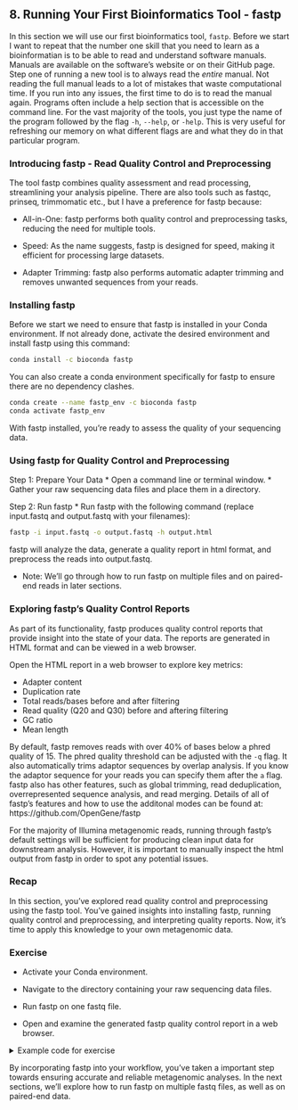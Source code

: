 ## 8. Running Your First Bioinformatics Tool - fastp
In this section we will use our first bioinformatics tool, `fastp`. Before we start I want to repeat that the number one skill that you need to learn as a bioinformatian is to be able to read and understand software manuals. Manuals are available on the software's website or on their GitHub page. Step one of running a new tool is to always read the *entire* manual. Not reading the full manual leads to a lot of mistakes that waste computational time. If you run into any issues, the first time to do is to read the manual again. Programs often include a help section that is accessible on the command line. For the vast majority of the tools, you just type the name of the program followed by the flag `-h`, `--help`, or `-help`. This is very useful for refreshing our memory on what different flags are and what they do in that particular program.

### Introducing fastp - Read Quality Control and Preprocessing 

The tool fastp combines quality assessment and read processing, streamlining your analysis pipeline. There are also tools such as fastqc, prinseq, trimmomatic etc., but I have a preference for fastp because:

* All-in-One: fastp performs both quality control and preprocessing tasks, reducing the need for multiple tools.

* Speed: As the name suggests, fastp is designed for speed, making it efficient for processing large datasets.

* Adapter Trimming: fastp also performs automatic adapter trimming and removes unwanted sequences from your reads.

### Installing fastp

Before we start we need to ensure that fastp is installed in your Conda environment. If not already done, activate the desired environment and install fastp using this command:

```bash
conda install -c bioconda fastp
```

You can also create a conda environment specifically for fastp to ensure there are no dependency clashes.

```bash
conda create --name fastp_env -c bioconda fastp
conda activate fastp_env
```

With fastp installed, you're ready to assess the quality of your sequencing data.

### Using fastp for Quality Control and Preprocessing

Step 1: Prepare Your Data
* Open a command line or terminal window.
* Gather your raw sequencing data files and place them in a directory.

Step 2: Run fastp
* Run fastp with the following command (replace input.fastq and output.fastq with your filenames):

```bash
fastp -i input.fastq -o output.fastq -h output.html
```

fastp will analyze the data, generate a quality report in html format, and preprocess the reads into output.fastq.

* Note: We'll go through how to run fastp on multiple files and on paired-end reads in later sections. 

### Exploring fastp's Quality Control Reports
As part of its functionality, fastp produces quality control reports that provide insight into the state of your data. The reports are generated in HTML format and can be viewed in a web browser.


Open the HTML report in a web browser to explore key metrics:

* Adapter content
* Duplication rate
* Total reads/bases before and after filtering
* Read quality (Q20 and Q30) before and aftering filtering
* GC ratio
* Mean length
  
By default, fastp removes reads with over 40% of bases below a phred quality of 15. The phred quality threshold can be adjusted with the `-q` flag. It also automatically trims adaptor sequences by overlap analysis. If you know the adaptor sequence for your reads you can specify them after the `a` flag. fastp also has other features, such as global trimming, read deduplication, overrepresented sequence analysis, and read merging. Details of all of fastp's features and how to use the additonal modes can be found at: https://github.com/OpenGene/fastp

For the majority of Illumina metagenomic reads, running through fastp's default settings will be sufficient for producing clean input data for downstream analysis. However, it is important to manually inspect the html output from fastp in order to spot any potential issues. 

### Recap

In this section, you've explored read quality control and preprocessing using the fastp tool. You've gained insights into installing fastp, running quality control and preprocessing, and interpreting quality reports. Now, it's time to apply this knowledge to your own metagenomic data.

### Exercise

* Activate your Conda environment.

* Navigate to the directory containing your raw sequencing data files.

* Run fastp on one fastq file.

* Open and examine the generated fastp quality control report in a web browser.

<details>
<summary>Example code for exercise</summary>

```bash
conda activate fastp_env
cd sequencing_data
fastp -i input.fastq -o output.fastq -h output.html
```
</details>

By incorporating fastp into your workflow, you've taken a important step towards ensuring accurate and reliable metagenomic analyses. In the next sections, we'll explore how to run fastp on multiple fastq files, as well as on paired-end data.